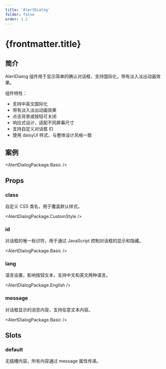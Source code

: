 ```yaml
---
title: 'AlertDialog'
folder: false
order: 1.2
---
```



# {frontmatter.title}

## 简介

AlertDialog 组件用于显示简单的确认对话框，支持国际化，带有淡入淡出动画效果。

组件特性：

- 支持中英文国际化
- 带有淡入淡出动画效果
- 点击背景或按钮可关闭
- 响应式设计，适配不同屏幕尺寸
- 支持自定义对话框 ID
- 使用 daisyUI 样式，与整体设计风格一致

## 案例

<AlertDialogPackage.Basic />

## Props

### class

自定义 CSS 类名，用于覆盖默认样式。

<AlertDialogPackage.CustomStyle />

### id

对话框的唯一标识符，用于通过 JavaScript 控制对话框的显示和隐藏。

<AlertDialogPackage.Basic />

### lang

语言设置，影响按钮文本，支持中文和英文两种语言。

<AlertDialogPackage.English />

### message

对话框显示的消息内容，支持任意文本内容。

<AlertDialogPackage.Basic />

## Slots

### default

无插槽内容，所有内容通过 message 属性传递。
